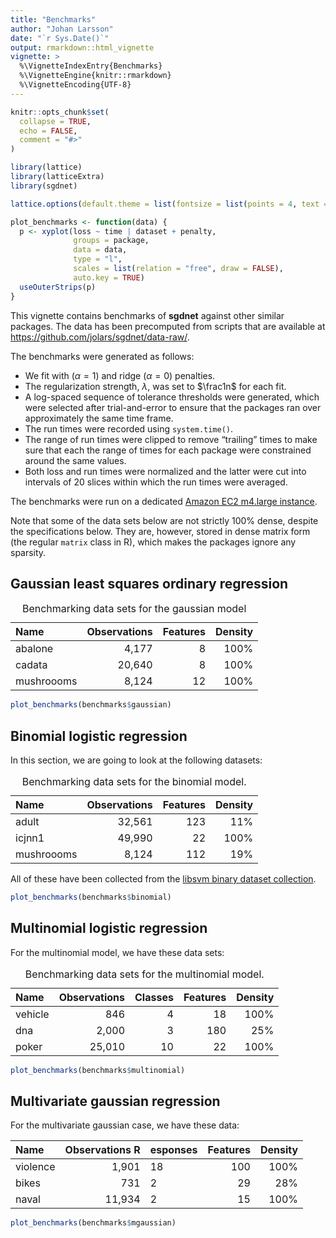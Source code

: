 ```yaml
---
title: "Benchmarks"
author: "Johan Larsson"
date: "`r Sys.Date()`"
output: rmarkdown::html_vignette
vignette: >
  %\VignetteIndexEntry{Benchmarks}
  %\VignetteEngine{knitr::rmarkdown}
  %\VignetteEncoding{UTF-8}
---
```


```r
knitr::opts_chunk$set(
  collapse = TRUE,
  echo = FALSE,
  comment = "#>"
)

library(lattice)
library(latticeExtra)
library(sgdnet)

lattice.options(default.theme = list(fontsize = list(points = 4, text = 8)))

plot_benchmarks <- function(data) {
  p <- xyplot(loss ~ time | dataset + penalty,
              groups = package, 
              data = data,
              type = "l",
              scales = list(relation = "free", draw = FALSE),
              auto.key = TRUE)
  useOuterStrips(p)
}
```

This vignette contains benchmarks of **sgdnet** against other similar
packages. The data has been precomputed from scripts that are
available at <https://github.com/jolars/sgdnet/data-raw/>.

The benchmarks were generated as follows:

* We fit with ($\alpha = 1$) and ridge ($\alpha = 0$) penalties.
* The regularization strength, $\lambda$, was set to $\frac1n$ for each fit.
* A log-spaced sequence of tolerance thresholds were generated, which were
selected after trial-and-error to ensure that the packages ran over
approximately the same time frame.
* The run times were recorded using `system.time()`.
* The range of run times were clipped to remove "trailing" times to make sure
that each the range of times for each package were constrained around the
same values.
* Both loss and run times were normalized and the latter were cut into
intervals of 20 slices within which the run times were averaged.

The benchmarks were run on a dedicated
[Amazon EC2 m4.large instance](https://aws.amazon.com/ec2/instance-types/).

Note that some of the data sets below are not strictly 100% dense,
despite the specifications below. They are, however, stored in dense
matrix form (the regular `matrix` class in R), which makes the packages
ignore any sparsity.

## Gaussian least squares ordinary regression

Name              Observations      Features     Density
----------    ----------------     ---------   ---------
abalone                  4,177             8        100%
cadata                  20,640             8        100%
mushroooms               8,124            12        100%

Table: Benchmarking data sets for the gaussian model

```r
plot_benchmarks(benchmarks$gaussian)
```


## Binomial logistic regression

In this section, we are going to look at the following datasets:

Name              Observations      Features     Density
----------    ----------------     ---------   ---------
adult                   32,561           123         11%
icjnn1                  49,990            22        100%
mushroooms               8,124           112         19%

Table: Benchmarking data sets for the binomial model.

All of these have been collected from the
[libsvm binary dataset collection](https://www.csie.ntu.edu.tw/~cjlin/libsvmtools/datasets/binary.html).

```r
plot_benchmarks(benchmarks$binomial)
```


## Multinomial logistic regression

For the multinomial model, we have these data sets:

Name              Observations    Classes    Features     Density
----------    ----------------   --------   ---------   ---------
vehicle                    846          4          18        100%  
dna                      2,000          3         180         25%
poker                   25,010         10          22        100%

Table: Benchmarking data sets for the multinomial model.

```r
plot_benchmarks(benchmarks$multinomial)
```

## Multivariate gaussian regression

For the multivariate gaussian case, we have these data:

Name              Observations    Responses    Features     Density
----------    ----------------     --------   ---------   ---------
violence                 1,901           18         100        100%  
bikes                      731            2          29         28%
naval                   11,934            2          15        100%

```r
plot_benchmarks(benchmarks$mgaussian)
```
